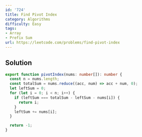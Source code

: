 ```yaml
---
id: '724'
title: Find Pivot Index
category: Algorithms
difficulty: Easy
tags:
- Array
- Prefix Sum
url: https://leetcode.com/problems/find-pivot-index
---
```


## Solution

```typescript filename="solution.ts" copy
export function pivotIndex(nums: number[]): number {
  const n = nums.length;
  const totalSum = nums.reduce((acc, num) => acc + num, 0);
  let leftSum = 0;
  for (let i = 0; i < n; i++) {
    if (leftSum === totalSum - leftSum - nums[i]) {
      return i;
    }
    leftSum += nums[i];
  }

  return -1;
}
```


